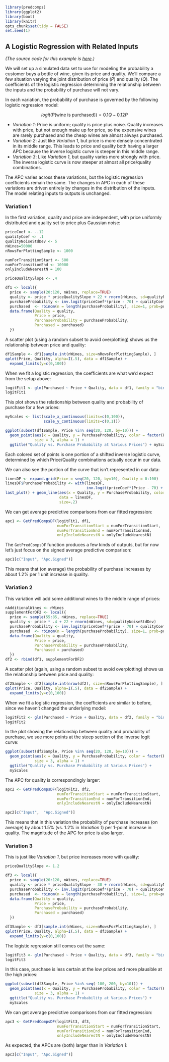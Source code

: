 ```r
library(predcomps)
library(ggplot2)
library(boot)
library(knitr)
opts_chunk$set(tidy = FALSE)
set.seed(1)
```

## A Logistic Regression with Related Inputs

*(The source code for this example is [here](https://github.com/dchudz/predcomps/blob/master/notes/examples/wine-logistic-regression.Rmd).)*

We will set up a simulated data set to use for modeling the probability a customer buys a bottle of wine, given its price and quality. We'll compare a few situation varying the joint distribution of price ($P$) and quality ($Q$). The coefficients of the logistic regression determining the relationship between the inputs and the probability of purchase will not vary.

In each variation, the probability of purchase is governed by the following logistic regression model:

$$logit(P(\text{wine is purchased})) = 0.1 Q - 0.12 P$$

- *Variation 1*: Price is uniform; quality is price plus noise. Quality increases with price, but not enough make up for price, so the expensive wines are rarely purchased and the cheap wines are almost always purchased.
- *Variation 2*: Just like *Variation 1*, but price is more densely concentrated in its middle range. This leads to price and quality both having a larger APC because the inverse logistic curve is steeper in this middle range.
- *Variation 3*: Like *Variation 1*, but quality varies more strongly with price. The inverse logistic curve is now steeper at almost all price/quality combinations.

The APC varies across these variations, but the logistic regression coefficients remain the same. The changes in APC in each of these variations are driven entirely by changes in the distribution of the inputs. The model relating inputs to outputs is unchanged.

### Variation 1

In the first variation, quality and price are independent, with price uniformly distributed and quality set to price plus Gaussian noise:

```r
priceCoef <- -.12
qualityCoef <- .1
qualityNoiseStdDev <- 5
nWines=50000
nRowsForPlottingSample <- 1000

numForTransitionStart <- 500
numForTransitionEnd <- 10000
onlyIncludeNearestN = 100

priceQualitySlope <- .4

df1 <- local({
  price <- sample(20:120, nWines, replace=TRUE)
  quality <- price * priceQualitySlope + 22 + rnorm(nWines, sd=qualityNoiseStdDev)
  purchaseProbability <- inv.logit(priceCoef*(price - 70) + qualityCoef*(quality - 50)  )
  purchased  <- rbinom(n = length(purchaseProbability), size=1, prob=purchaseProbability)
  data.frame(Quality = quality, 
             Price = price, 
             PurchaseProbability = purchaseProbability, 
             Purchased = purchased)
  })
```

A scatter plot (using a random subset to avoid overplotting) shows us the relationship between price and quality:

```r
df1Sample <- df1[sample.int(nWines, size=nRowsForPlottingSample), ]
qplot(Price, Quality, alpha=I(.5), data = df1Sample) + 
  expand_limits(y=c(0,100))
```

When we fit a logistic regression, the coefficients are what we'd expect from the setup above:


```r
logitFit1 <- glm(Purchased ~ Price + Quality, data = df1, family = "binomial")
logitFit1
```

This plot shows the relationship between quality and probability of purchase for a few prices:

```r
myScales <- list(scale_x_continuous(limits=c(0,100)),
                 scale_y_continuous(limits=c(0,1)))

ggplot(subset(df1Sample, Price %in% seq(20, 120, by=10))) + 
  geom_point(aes(x = Quality, y = PurchaseProbability, color = factor(Price)), 
             size = 3, alpha = 1) + 
  ggtitle("Quality vs. Purchase Probability at Various Prices") + myScales

```

Each colored set of points is one portion of a shifted inverse logistic curve, determined by which Price/Quality combinations actually occur in our data.

We can also see the portion of the curve that isn't represented in our data:

```r
linesDF <- expand.grid(Price = seq(20, 120, by=10), Quality = 0:100)
linesDF$PurchaseProbability <- with(linesDF,
                                    inv.logit(priceCoef*(Price - 70) + qualityCoef*(Quality - 50)))
last_plot() + geom_line(aes(x = Quality, y = PurchaseProbability, color = factor(Price)), 
                        data = linesDF,
                        size=.2)
```

We can get average predictive comparisons from our fitted regression:

```r
apc1 <- GetPredCompsDF(logitFit1, df1,
                       numForTransitionStart = numForTransitionStart,
                       numForTransitionEnd = numForTransitionEnd,
                       onlyIncludeNearestN = onlyIncludeNearestN)
```

The `GetPredCompsDF` function produces a few kinds of outputs, but for now let's just focus on the signed average predictive comparison:

```r
apc1[c("Input", "Apc.Signed")]
```

This means that (on average) the probability of purchase increases by about 1.2% per 1 unit increase in quality.

### Variation 2

This variation will add some additional wines to the middle range of prices:

```r
nAdditionalWines <- nWines
supplementForDF2 <- local({
  price <- sample(55:85, nWines, replace=TRUE)
  quality <- price * .4 + 22 + rnorm(nWines, sd=qualityNoiseStdDev)
  purchaseProbability <- inv.logit(priceCoef*(price - 70) + qualityCoef*(quality - 50)  )
  purchased  <- rbinom(n = length(purchaseProbability), size=1, prob=purchaseProbability)
  data.frame(Quality = quality, 
             Price = price, 
             PurchaseProbability = purchaseProbability, 
             Purchased = purchased)
  })
df2 <- rbind(df1, supplementForDF2)
```

A scatter plot (again, using a random subset to avoid overplotting) shows us the relationship between price and quality:

```r
df2Sample <- df2[sample.int(nrow(df2), size=nRowsForPlottingSample), ]
qplot(Price, Quality, alpha=I(.5), data = df2Sample) + 
  expand_limits(y=c(0,100))
```

When we fit a logistic regression, the coefficients are similar to before, since we haven't changed the underlying model:


```r
logitFit2 <- glm(Purchased ~ Price + Quality, data = df2, family = "binomial")
logitFit2
```

In the plot showing the relationship between quality and probability of purchase, we see more points at the steep section of the inverse logit curve:

```r
ggplot(subset(df2Sample, Price %in% seq(20, 120, by=10))) + 
  geom_point(aes(x = Quality, y = PurchaseProbability, color = factor(Price)), 
             size = 3, alpha = 1) + 
  ggtitle("Quality vs. Purchase Probability at Various Prices") +
  myScales
```

The APC for quality is correspondingly larger:

```r
apc2 <- GetPredCompsDF(logitFit2, df2,
                       numForTransitionStart = numForTransitionStart,
                       numForTransitionEnd = numForTransitionEnd,
                       onlyIncludeNearestN = onlyIncludeNearestN)

apc2[c("Input",  "Apc.Signed")]
```

This means that in this variation the probability of purchase increases (on average) by about 1.5% (vs. 1.2% in *Variation 1*) per 1-point increase in quality. The magnitude of the APC for price is also larger.

### Variation 3

This is just like *Variation 1*, but price increases more with quality:

```r
priceQualitySlope <- 1.2

df3 <- local({
  price <- sample(20:120, nWines, replace=TRUE)
  quality <- price * priceQualitySlope - 30 + rnorm(nWines, sd=qualityNoiseStdDev)
  purchaseProbability <- inv.logit(priceCoef*(price - 70) + qualityCoef*(quality - 50)  )
  purchased  <- rbinom(n = length(purchaseProbability), size=1, prob=purchaseProbability)
  data.frame(Quality = quality, 
             Price = price, 
             PurchaseProbability = purchaseProbability, 
             Purchased = purchased)
  })
```

```r
df3Sample <- df3[sample.int(nWines, size=nRowsForPlottingSample), ]
qplot(Price, Quality, alpha=I(.5), data = df3Sample) + 
  expand_limits(y=c(0,100))
```

The logistic regression still comes out the same:

```r
logitFit3 <- glm(Purchased ~ Price + Quality, data = df3, family = "binomial")
logitFit3
```

In this case, purchase is less certain at the low prices and more plausible at the high prices:

```r
ggplot(subset(df3Sample, Price %in% seq(-100, 200, by=10))) + 
  geom_point(aes(x = Quality, y = PurchaseProbability, color = factor(Price)), 
             size = 3, alpha = 1) + 
  ggtitle("Quality vs. Purchase Probability at Various Prices") + 
  myScales
```

We can get average predictive comparisons from our fitted regression:

```r
apc3 <- GetPredCompsDF(logitFit3, df3,
                       numForTransitionStart = numForTransitionStart,
                       numForTransitionEnd = numForTransitionEnd,
                       onlyIncludeNearestN = onlyIncludeNearestN)
```

As expected, the APCs are (both) larger than in *Variation 1*:

```r
apc3[c("Input", "Apc.Signed")]
```